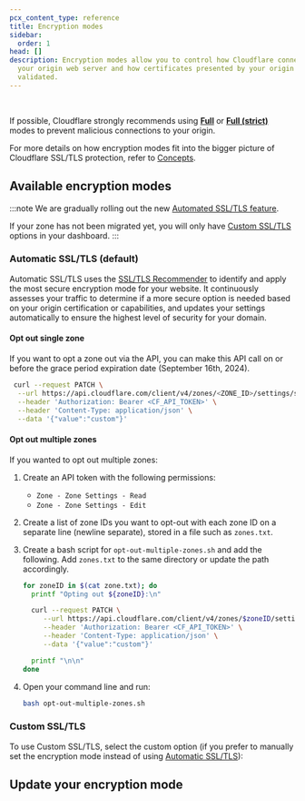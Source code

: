 ```yaml
---
pcx_content_type: reference
title: Encryption modes
sidebar:
  order: 1
head: []
description: Encryption modes allow you to control how Cloudflare connects to
  your origin web server and how certificates presented by your origin are
  validated.
---
```



<Render file="encryption-mode-definition" /> <br />

If possible, Cloudflare strongly recommends using [**Full**](/ssl/origin-configuration/ssl-modes/full/) or [**Full (strict)**](/ssl/origin-configuration/ssl-modes/full-strict/) modes to prevent malicious connections to your origin.

For more details on how encryption modes fit into the bigger picture of Cloudflare SSL/TLS protection, refer to [Concepts](/ssl/concepts/#ssltls-certificate).

## Available encryption modes

:::note
We are gradually rolling out the new [Automated SSL/TLS feature](#automatic-ssltls-default).

If your zone has not been migrated yet, you will only have [Custom SSL/TLS](#custom-ssltls) options in your dashboard.
:::

### Automatic SSL/TLS (default)

Automatic SSL/TLS uses the [SSL/TLS Recommender](/ssl/origin-configuration/ssl-tls-recommender/) to identify and apply the most secure encryption mode for your website. It continuously assesses your traffic to determine if a more secure option is needed based on your origin certification or capabilities, and updates your settings automatically to ensure the highest level of security for your domain.

#### Opt out single zone

If you want to opt a zone out via the API, you can make this API call on or before the grace period expiration date (September 16th, 2024).

```bash
 curl --request PATCH \
  --url https://api.cloudflare.com/client/v4/zones/<ZONE_ID>/settings/ssl_automatic_mode \
  --header 'Authorization: Bearer <CF_API_TOKEN>' \
  --header 'Content-Type: application/json' \
  --data '{"value":"custom"}'
```

#### Opt out multiple zones

If you wanted to opt out multiple zones:

1. Create an API token with the following permissions:
   - `Zone - Zone Settings - Read`
   - `Zone - Zone Settings - Edit`
2. Create a list of zone IDs you want to opt-out with each zone ID on a separate line (newline separate), stored in a file such as `zones.txt`.
3. Create a bash script for `opt-out-multiple-zones.sh` and add the following. Add `zones.txt` to the same directory or update the path accordingly.

   ```bash title="opt-out-multiple-zones.sh"
   for zoneID in $(cat zone.txt); do
     printf "Opting out ${zoneID}:\n"

     curl --request PATCH \
   		--url https://api.cloudflare.com/client/v4/zones/$zoneID/settings/ssl_automatic_mode \
   		--header 'Authorization: Bearer <CF_API_TOKEN>' \
   		--header 'Content-Type: application/json' \
   		--data '{"value":"custom"}'

     printf "\n\n"
   done
   ```

4. Open your command line and run:

   ```bash
   bash opt-out-multiple-zones.sh
   ```

### Custom SSL/TLS

To use Custom SSL/TLS, select the custom option (if you prefer to manually set the encryption mode instead of using [Automatic SSL/TLS](#automatic-ssltls-default)):

<DirectoryListing descriptions />

## Update your encryption mode

<Tabs syncKey="dashPlusAPI"> <TabItem label="Dashboard">

<Render file="change-encryption-mode-dash" />

</TabItem> <TabItem label="API">

<Render file="change-encryption-mode-api" />

</TabItem> </Tabs>

<Render file="configuration-rule-promotion" product="rules" />
